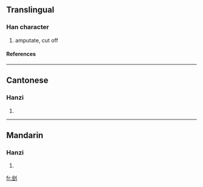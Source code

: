 {{see|劊}}

==Translingual==
===Han character===
{{Han char|rn=18|rad=刀|as=06|sn=8|four=|canj=人戈中弓 (OILN)}}
# amputate, cut off
====References====
{{Han ref|kx=0139.251|dkj=01988|dj=0317.030|hdz=10336.060|uh=523D|ud=21053}}
----
==Cantonese==
===Hanzi===
{{yue-hanzi|jyut=|y=kui2}}
# {{defn|Cantonese}}
----
==Mandarin==
===Hanzi===
{{cmn-hanzi|tra=劊|pin=[[guì]] (gui4)|wg=kuei<sup>4</sup>}}
# {{defn|Mandarin}}




[[fr:刽]]